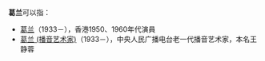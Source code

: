 '''葛兰'''可以指：
* [[葛兰|葛兰]]（1933－），香港1950、1960年代演員
* [[葛兰_(播音艺术家)|葛兰 (播音艺术家)]]（1933－），中央人民广播电台老一代播音艺术家，本名王静蓉
{{Disambiguation|L|Cat=二字葛姓人名消歧義}}